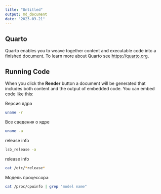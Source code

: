 ```yaml
---
title: "Untitled"
output: md_document
date: "2023-03-21"
---
```


## Quarto

Quarto enables you to weave together content and executable code into a finished document. To learn more about Quarto see <https://quarto.org>.

## Running Code

When you click the **Render** button a document will be generated that includes both content and the output of embedded code. You can embed code like this:

Версия ядра

```bash
uname -r
```

Все сведения о ядре

```bash
uname -a
```

release info

```bash
lsb_release -a
```

release info

```bash
cat /etc/*release*
```

Модель процессора

```bash
cat /proc/cpuinfo | grep "model name"
```